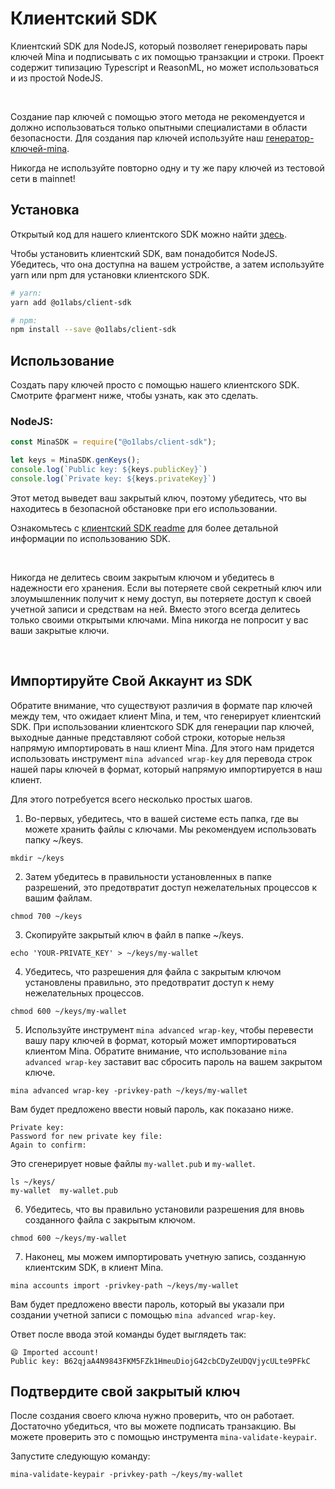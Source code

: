 

# Клиентский SDK 

Клиентский SDK для NodeJS, который позволяет генерировать пары ключей Mina и подписывать с их помощью транзакции и строки. Проект содержит типизацию Typescript и ReasonML, но может использоваться и из простой NodeJS.


<br />

<Alert kind="warning">

Создание пар ключей с помощью этого метода не рекомендуется и должно использоваться только опытными специалистами в области безопасности.
Для создания пар ключей используйте наш [генератор-ключей-mina](/docs/keypair/mina-generate-keypair).

Никогда не используйте повторно одну и ту же пару ключей из тестовой сети в mainnet!
</Alert>


## Установка

Открытый код для нашего клиентского SDK можно найти [здесь](https://github.com/MinaProtocol/mina/tree/develop/frontend/client_sdk).

Чтобы установить клиентский SDK, вам понадобится NodeJS. Убедитесь, что она доступна на вашем устройстве, а затем используйте yarn или npm для установки клиентского SDK. 

```bash
# yarn:
yarn add @o1labs/client-sdk

# npm:
npm install --save @o1labs/client-sdk
```

## Использование

Создать пару ключей просто с помощью нашего клиентского SDK. Смотрите фрагмент ниже, чтобы узнать, как это сделать.

### NodeJS:
```javascript
const MinaSDK = require("@o1labs/client-sdk");

let keys = MinaSDK.genKeys();
console.log(`Public key: ${keys.publicKey}`)
console.log(`Private key: ${keys.privateKey}`)
```
Этот метод выведет ваш закрытый ключ, поэтому убедитесь, что вы находитесь в безопасной обстановке при его использовании.

Ознакомьтесь с [клиентский SDK readme](https://github.com/MinaProtocol/mina/blob/develop/frontend/client_sdk/README.md) для более детальной информации по использованию SDK.

<br />

<Alert kind="warning">

Никогда не делитесь своим закрытым ключом и убедитесь в надежности его хранения. Если вы потеряете свой секретный ключ или злоумышленник получит к нему доступ, вы потеряете доступ к своей учетной записи и средствам на ней. Вместо этого всегда делитесь только своими открытыми ключами. Mina никогда не попросит у вас ваши закрытые ключи.

</Alert>

<br />

## Импортируйте Свой Аккаунт из SDK

Обратите внимание, что существуют различия в формате пар ключей между тем, что ожидает клиент Mina, и тем, что генерирует клиентский SDK.
При использовании клиентского SDK для генерации пар ключей, выходные данные представляют собой строки, которые нельзя напрямую импортировать в наш клиент Mina.
Для этого нам придется использовать инструмент `mina advanced wrap-key` для перевода строк нашей пары ключей в формат, который напрямую импортируется в наш клиент.

Для этого потребуется всего несколько простых шагов. 

1. Во-первых, убедитесь, что в вашей системе есть папка, где вы можете хранить файлы с ключами. Мы рекомендуем использовать папку ~/keys.

```
mkdir ~/keys
```

2. Затем убедитесь в правильности установленных в папке разрешений, это предотвратит доступ нежелательных процессов к вашим файлам.

```
chmod 700 ~/keys
```

3. Скопируйте закрытый ключ в файл в папке ~/keys.

```
echo 'YOUR-PRIVATE_KEY' > ~/keys/my-wallet
```
4. Убедитесь, что разрешения для файла с закрытым ключом установлены правильно, это предотвратит доступ к нему нежелательных процессов.

```
chmod 600 ~/keys/my-wallet
```

5. Используйте инструмент `mina advanced wrap-key`, чтобы перевести вашу пару ключей в формат, который может импортироваться клиентом Mina. Обратите внимание, что использование `mina advanced wrap-key` заставит вас сбросить пароль на вашем закрытом ключе.

```
mina advanced wrap-key -privkey-path ~/keys/my-wallet
```

Вам будет предложено ввести новый пароль, как показано ниже.

```
Private key:
Password for new private key file: 
Again to confirm:
```

Это сгенерирует новые файлы `my-wallet.pub` и `my-wallet`.

```
ls ~/keys/
my-wallet  my-wallet.pub
```

6. Убедитесь, что вы правильно установили разрешения для вновь созданного файла с закрытым ключом. 

```
chmod 600 ~/keys/my-wallet
```

7. Наконец, мы можем импортировать учетную запись, созданную клиентским SDK, в клиент Mina.

```
mina accounts import -privkey-path ~/keys/my-wallet
```

Вам будет предложено ввести пароль, который вы указали при создании учетной записи с помощью `mina advanced wrap-key`.

Ответ после ввода этой команды будет выглядеть так: 
```
😄 Imported account!
Public key: B62qjaA4N9843FKM5FZk1HmeuDiojG42cbCDyZeUDQVjycULte9PFkC
```


## Подтвердите свой закрытый ключ

После создания своего ключа нужно проверить, что он работает. Достаточно убедиться, что вы можете подписать транзакцию. Вы можете проверить это с помощью инструмента `mina-validate-keypair`. 

Запустите следующую команду:

```
mina-validate-keypair -privkey-path ~/keys/my-wallet
```
